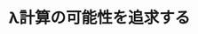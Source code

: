 ﻿---
title: "λ計算の可能性を追求する"
category: "情報理工"
vol: "67"
interviewee: "西崎 真也"
url: ""
tags: []
pdf: "67-5-nishizaki.pdf"
facephoto: ""
career: ""
preface: "コンピュータプログラムの最適化や安全性を高 めるという目的で、プログラムがどのような構造 を持ち、動作をしているのかということを解析す る必要がでてきた。この解析をするために、プロ グラミング言語がどのような構造を持つのかを知 る必要がある。 西崎研究室では、プログラミング言語を解析す るための基礎を研究している。プログラミング言 語の文法や、文法に従って記述されたプログラム の意味の定義の方法を定義することにより、プロ グラムの動作を解析することが可能になる。"
---
